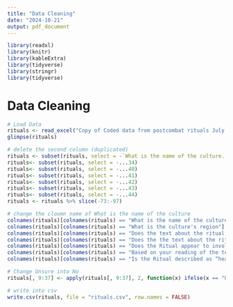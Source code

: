 ---
title: "Data Cleaning"
date: "2024-10-21"
output: pdf_document
---

```{r setup, include=FALSE}
library(readxl)
library(knitr)  
library(kableExtra)
library(tidyverse)
library(stringr)
library(tidyverse)
```

# Data Cleaning

```{r}
# Load Data
rituals <- read_excel("Copy of Coded data from postcombat rituals July 18.xlsx")
glimpse(rituals)
```

```{r}
# delete the second column (duplicated)
rituals <- subset(rituals, select = -`What is the name of the culture...2`)
rituals<- subset(rituals, select = -...34)
rituals<- subset(rituals, select = -...40)
rituals<- subset(rituals, select = -...41)
rituals<- subset(rituals, select = -...42)
rituals<- subset(rituals, select = -...43)
rituals<- subset(rituals, select = -...44)
rituals <- rituals %>% slice(-73:-97)

# change the cloumn name of What is the name of the culture
colnames(rituals)[colnames(rituals) == "What is the name of the culture...4"] <- "Culture"
colnames(rituals)[colnames(rituals) == "What is the culture's region"] <- "Region"
colnames(rituals)[colnames(rituals) == "Does the text about the ritual describe Periods of Separation (Isolation) and Reintegration?"] <- "Isolation_Reintegration"
colnames(rituals)[colnames(rituals) == "Does the the text about the ritual describe Forgiveness and Acceptance by the community?"] <- "Forgiveness"
colnames(rituals)[colnames(rituals) == "Does the Ritual appear to involve a Purification/Cleansing of the participant?"] <- "Purification_or_Cleansing"
colnames(rituals)[colnames(rituals) == "Based on your reading of the text, would you consider the ritual therapeutic?"] <- "Therapeutic"
colnames(rituals)[colnames(rituals) == "Is the Ritual described as “healing” or “transformative”"] <- "Healing"

# Change Unsure into No
rituals[, 9:37] <- apply(rituals[, 9:37], 2, function(x) ifelse(x == "Unsure", "No", x))
```

```{r}
# write into csv
write.csv(rituals, file = "rituals.csv", row.names = FALSE)
```

